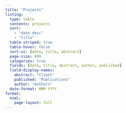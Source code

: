 ```yaml
---
title: "Projects"
listing: 
  type: table
  contents: projects
  sort: 
    - "date desc"
    - "title"
  table-striped: true
  table-hover: false
  sort-ui: [date, title, abstract]
  page-size: 999
  categories: true
  fields: [date, title, abstract, author, published]
  field-display-names:
    abstract: "Client"
    published: "Publications"
    author: "Authors"
  date-format: MMM YYYY
format: 
  html:
    page-layout: full
---
```

